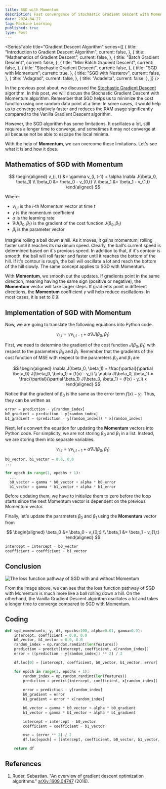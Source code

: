 ```yaml
---
title: SGD with Momentum
description: Fast convergence of Stochastic Gradient Descent with Momentum in Python
date: 2024-04-27
tag: Machine Learning
published: true
type: Post
---
```


<SeriesTable
  title="Gradient Descent Algorithm"
  series={[
    {
      title: "Introduction to Gradient Descent Algorithm",
      current: false,
    },
    {
      title: "Mathematics of Gradient Descent",
      current: false,
    },
    {
      title: "Batch Gradient Descent",
      current: false,
    },
    {
      title: "Mini Batch Gradient Descent",
      current: false,
    },
    {
      title: "Stochastic Gradient Descent",
      current: false,
    },
    {
      title: "SGD with Momentum",
      current: true,
    },
    {
      title: "SGD with Nesterov",
      current: false,
    },
    {
      title: "Adagrad",
      current: false,
    },
    {
      title: "Adadelta",
      current: false,
    },
  ]}
/>

In the previous post about, we discussed the [Stochastic Gradient Descent](/posts/stochastic-gradient-descent) algorithm. In this post, we will discuss the Stochastic Gradient Descent with Momentum algorithm.
Remember that SGD helps us to minimize the cost function using one random data point at a time.
In some cases, it would help us to converge relatively faster and reduces the RAM usage significantly compared to the Vanilla Gradient Descent algorithm.

However, the SGD algorithm has some limitations.
It oscillates a lot, still requires a longer time to converge, and sometimes it may not converge at all because not be able to escape the local minima.

With the help of __Momentum__, we can overcome these limitations.
Let's see what it is and how it does.

## Mathematics of SGD with Momentum

$$
\begin{aligned}
  v_{i, t} &= \gamma v_{i, t-1} + \alpha \nabla J(\beta_0, \beta_1) \\
  \beta_0 &= \beta_0 - v_{0,t} \\
  \beta_1 &= \beta_1 - v_{1,t}
\end{aligned}
$$

Where:
- $v_{i,t}$ is the $i$-th Momentum vector  at time $t$
- $\gamma$ is the momentum coefficient
- $\alpha$ is the learning rate
- $\nabla J(\beta_0, \beta_1)$ is the gradient of the cost function $J(\beta_0, \beta_1)$
- $\beta_i$ is the parameter vector

Imagine rolling a ball down a hill. As it moves, it gains momentum, rolling faster until it reaches
its maximum speed. Clearly, the ball's current speed is determined based on it's previous speed.
In addition to that, if it's contour is smooth, the ball will roll faster and faster until it reaches the bottom of the hill.
If it's contour is rough, the ball will oscillate a lot and reach the bottom of the hill slowly.
The same concept applies to SGD with Momentum.

With __Momentum__, we smooth out the updates. If gradients point in the same direction, meaning having the same sign (positive or negative), the __Momentum__ vector will take larger steps.
If gradients point in different directions, the __Momentum__ coefficient $\gamma$ will help reduce oscillations.
In most cases, it is set to $0.9$. 

## Implementation of SGD with Momentum

Now, we are going to translate the following equations into Python code.

$$
v_{i, t} = \gamma v_{i, t-1} + \alpha \nabla J(\beta_0, \beta_1)
$$


First, we need to determine the gradient of the cost function $J(\beta_0, \beta_1)$ with respect to the parameters $\beta_0$ and $\beta_1$.
Remember that the gradients of the cost function of MSE with respect to the parameters $\beta_0$ and $\beta_1$ are

$$
    \begin{aligned}
        \nabla J(\beta_0, \beta_1) = \frac{\partial}{\partial \beta_0} J(\beta_0, \beta_1) = (f(x) - y_i) \\
        \nabla J(\beta_0, \beta_1) = \frac{\partial}{\partial \beta_1} J(\beta_0, \beta_1) = (f(x) - y_i) x
    \end{aligned}
$$

Notice that the gradient of $\beta_0$ is the same as the error term $f(x) - y_i$.
Thus, they can be written as

```python
error = prediction - y[random_index]
b0_gradient = prediction - y[random_index]
b1_gradient = (prediction - y[random_index]) * x[random_index]
```

Next, let's convert the equation for updating the __Momentum__ vectors into Python code.
For simplicity, we are not storing $\beta_0$ and $\beta_1$ in a list.
Instead, we are storing them into separate variables.

$$
v_{i, t} = \gamma v_{i, t-1} + \alpha \nabla J(\beta_0, \beta_1)
$$

```python
b0_vector, b1_vector = 0.0, 0.0
...

for epoch in range(1, epochs + 1):
  ...
  b0_vector = gamma * b0_vector + alpha * b0_error
  b1_vector = gamma * b1_vector + alpha * b1_error
```

Before updating them, we have to initialize them to zero before the loop starts since the next Momentum vector is dependent on the previous Momentum vector.

Finally, let's update the parameters $\beta_0$ and $\beta_1$ using the __Momentum__ vector from 

$$
\begin{aligned}
  \beta_0 &= \beta_0 - v_{0,t} \\
  \beta_1 &= \beta_1 - v_{1,t}
\end{aligned}
$$

```python
intercept = intercept - b0_vector
coefficient = coefficient - b1_vector
```

## Conclusion

![The loss function pathway of SGD with and without Momentum](/assets/posts/sgd-with-momentum/sgd-momentum.png)

From the image above, we can see that the loss function pathway of SGD with Momentum is much more like a ball rolling down a hill.
On the otherhand, the Vanilla Gradient Descent algorithm oscillates a lot and takes a longer time to converge compared to SGD with Momentum.

## Coding

```python
def sgd_momentum(x, y, df, epochs=100, alpha=0.01, gamma=0.9):
    intercept, coefficient = 0.0, 0.0
    b0_vector, b1_vector = 0.0, 0.0
    random_index = np.random.randint(len(features))
    prediction = predict(intercept, coefficient, x[random_index])
    error = ((prediction - y[random_index]) ** 2) / 2

    df.loc[0] = [intercept, coefficient, b0_vector, b1_vector, error]

    for epoch in range(1, epochs + 1):
        random_index = np.random.randint(len(features))
        prediction = predict(intercept, coefficient, x[random_index])
        
        error = prediction - y[random_index]
        b0_gradient = error
        b1_gradient = error * x[random_index]

        b0_vector = gamma * b0_vector + alpha * b0_gradient
        b1_vector = gamma * b1_vector + alpha * b1_gradient

        intercept = intercept - b0_vector
        coefficient = coefficient - b1_vector

        mse = (error ** 2) / 2
        df.loc[epoch] = [intercept, coefficient, b0_vector, b1_vector, mse]

    return df
```

## References

1. Ruder, Sebastian. "An overview of gradient descent optimization algorithms." [arXiv:1609.04747](https://arxiv.org/abs/1609.04747) (2016).
